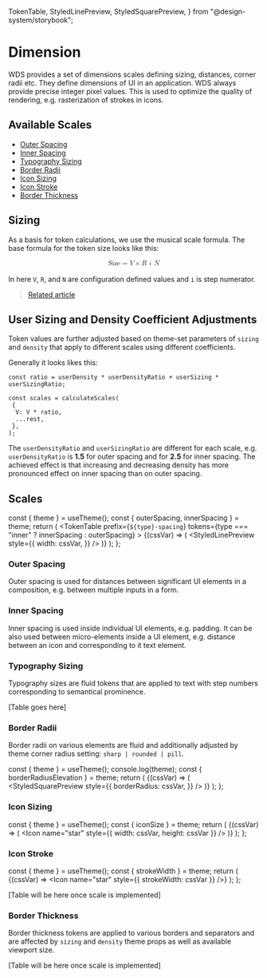   TokenTable,
  StyledLinePreview,
  StyledSquarePreview,
} from "@design-system/storybook";


<Meta title="WDS/Theme/Tokens/Dimension" />

# Dimension

WDS provides a set of dimensions scales defining sizing, distances, corner radii etc. They define dimensions of UI in an application. WDS always provide precise integer pixel values. This is used to optimize the quality of rendering, e.g. rasterization of strokes in icons.

## Available Scales

- [Outer Spacing](#outer-spacing)
- [Inner Spacing](#inner-spacing)
- [Typography Sizing](#typography-sizing)
- [Border Radii](#border-radii)
- [Icon Sizing](#icon-sizing)
- [Icon Stroke](#icon-stroke)
- [Border Thickness](#border-thickness)

## Sizing

As a basis for token calculations, we use the musical scale formula. The base formula for the token size looks like this:

<math xmlns="http://www.w3.org/1998/Math/MathML" display="block">
  <mi>Size</mi>
  <mo>=</mo>
  <mi>V</mi>
  <mo>×</mo>
  <mi>
    <msup>
      <mi>R</mi>
      <mn>
        <mfrac>
          <mi>i</mi>
          <mi>N</mi>
        </mfrac>
      </mn>
    </msup>
  </mi>
</math>

In here `V`, `R`, and `N` are configuration defined values and `i` is step numerator.

> [Related article](https://spencermortensen.com/articles/typographic-scale/)

## User Sizing and Density Coefficient Adjustments

Token values are further adjusted based on theme-set parameters of `sizing` and `density` that apply to different scales using different coefficients.

Generally it looks likes this:

```language=javascript
const ratio = userDensity * userDensityRatio + userSizing * userSizingRatio;

const scales = calculateScales(
 {
  V: V * ratio,
  ...rest,
 },
);
```

The `userDensityRatio` and `userSizingRatio` are different for each scale, e.g. `userDensityRatio` is **1.5** for outer spacing and for **2.5** for inner spacing. The achieved effect is that increasing and decreasing density has more pronounced effect on inner spacing than on outer spacing.

## Scales

  const { theme } = useTheme();
  const { outerSpacing, innerSpacing } = theme;
  return (
    <ThemeProvider theme={theme}>
      <TokenTable
        prefix={`${type}-spacing`}
        tokens={type === "inner" ? innerSpacing : outerSpacing}
      >
        {(cssVar) => (
          <StyledLinePreview
            style={{
              width: cssVar,
            }}
          />
        )}
      </TokenTable>
    </ThemeProvider>
  );
};

### Outer Spacing

Outer spacing is used for distances between significant UI elements in a composition, e.g. between multiple inputs in a form.

<Spacing type="outer" />

### Inner Spacing

Inner spacing is used inside individual UI elements, e.g. padding. It can be also used between micro-elements inside a UI element, e.g. distance between an icon and corresponding to it text element.

<Spacing type="inner" />

### Typography Sizing

Typography sizes are fluid tokens that are applied to text with step numbers corresponding to semantical prominence.

[Table goes here]

### Border Radii

Border radii on various elements are fluid and additionally adjusted by theme corner radius setting: `sharp | rounded | pill`.

  const { theme } = useTheme();
  console.log(theme);
  const { borderRadiusElevation } = theme;
  return (
    <ThemeProvider theme={theme}>
      <TokenTable
        prefix="border-radius-elevation"
        tokens={borderRadiusElevation}
      >
        {(cssVar) => (
          <StyledSquarePreview
            style={{
              borderRadius: cssVar,
            }}
          />
        )}
      </TokenTable>
    </ThemeProvider>
  );
};

<BorderRadius />

### Icon Sizing

  const { theme } = useTheme();
  const { iconSize } = theme;
  return (
    <ThemeProvider theme={theme}>
      <TokenTable prefix="icon-size" tokens={iconSize}>
        {(cssVar) => (
          <Icon name="star" style={{ width: cssVar, height: cssVar }} />
        )}
      </TokenTable>
    </ThemeProvider>
  );
};

<IconSizing />

### Icon Stroke

  const { theme } = useTheme();
  const { strokeWidth } = theme;
  return (
    <ThemeProvider theme={theme}>
      <TokenTable prefix="stroke-width" tokens={strokeWidth}>
        {(cssVar) => <Icon name="star" style={{ strokeWidth: cssVar }} />}
      </TokenTable>
    </ThemeProvider>
  );
};

<IconStroke />

[Table will be here once scale is implemented]

### Border Thickness

Border thickness tokens are applied to various borders and separators and are affected by `sizing` and `density` theme props as well as available viewport size.

[Table will be here once scale is implemented]
